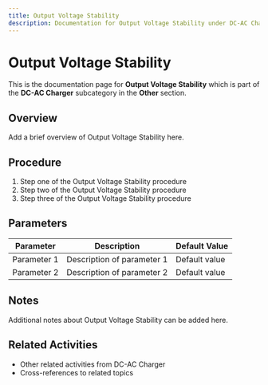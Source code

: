 ```yaml
---
title: Output Voltage Stability
description: Documentation for Output Voltage Stability under DC-AC Charger in Other category
---
```


# Output Voltage Stability

This is the documentation page for **Output Voltage Stability** which is part of the **DC-AC Charger** subcategory in the **Other** section.

## Overview

Add a brief overview of Output Voltage Stability here.

## Procedure

1. Step one of the Output Voltage Stability procedure
2. Step two of the Output Voltage Stability procedure
3. Step three of the Output Voltage Stability procedure

## Parameters

| Parameter | Description | Default Value |
|-----------|-------------|---------------|
| Parameter 1 | Description of parameter 1 | Default value |
| Parameter 2 | Description of parameter 2 | Default value |

## Notes

Additional notes about Output Voltage Stability can be added here.

## Related Activities

- Other related activities from DC-AC Charger
- Cross-references to related topics
